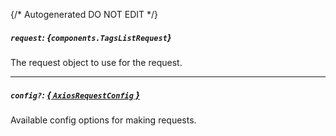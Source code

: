 {/* Autogenerated DO NOT EDIT  */}

##### `request`: *{`components.TagsListRequest`}*
The request object to use for the request.
<Collapsible openLabel={Labels.showProperties} closeLabel={Labels.hideProperties}>
    <TagsListRequest/>
</Collapsible>

---
##### `config?`: [*{ `AxiosRequestConfig` }*](https://axios-http.com/docs/req_config)
Available config options for making requests.


